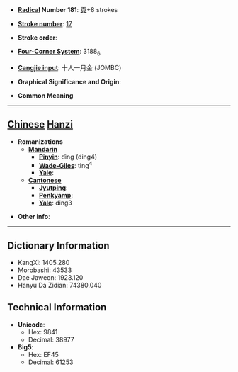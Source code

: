 * '''[[Wiktionary:Chinese radical index| Radical]] Number 181''': [[Wiktionary:Chinese radical index 頁|頁]]+8 strokes

* '''[[Wiktionary:Chinese total strokes index|Stroke number]]''': [[Wiktionary:Chinese total strokes index 17|17]]

* '''Stroke order''': 

* '''[[Wiktionary:Chinese four corner index|Four-Corner System]]''': 3188<sub>6</sub>

* '''[[Wiktionary:Chinese Cangjie index|Cangjie input]]''': 十人一月金 (JOMBC)

* '''Graphical Significance and Origin''': 

* '''Common Meaning'''

----

== [[Chinese]] [[Hanzi]] ==

* '''Romanizations'''
** '''[[Mandarin]]'''
*** '''[[Pinyin]]''': dìng (ding4)
*** '''[[Wade-Giles]]''': ting<sup>4</sup>
*** '''[[Yale]]''': 
** '''[[Cantonese]]'''
*** '''[[Jyutping]]''':
*** '''[[Penkyamp]]''': 
*** '''[[Yale]]''': ding3

* '''Other info''': 

----

== Dictionary Information ==

* KangXi: 1405.280
* Morobashi: 43533
* Dae Jaweon: 1923.120
* Hanyu Da Zidian: 74380.040

== Technical Information ==

* '''Unicode''':
** Hex: 9841
** Decimal: 38977
* '''Big5''':
** Hex: EF45
** Decimal: 61253